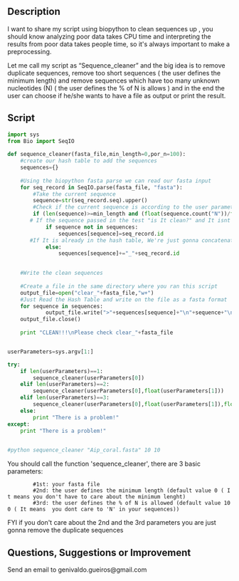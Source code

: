 ==Description==

I want to  share my script using biopython to clean sequences up , you should know analyzing poor data takes CPU time and interpreting the results from poor data takes people time, so it's always important to make a preprocessing. 
 
Let me call my script as “Sequence_cleaner” and the big idea is to remove duplicate sequences, remove too short sequences ( the user defines the minimum length)  and remove sequences which have too many unknown nucleotides (N)  ( the user defines the % of N is allows ) and in the end the user can choose if he/she wants to have a file as output or print the result.

== Script==
<source lang=python>
import sys
from Bio import SeqIO
 
def sequence_cleaner(fasta_file,min_length=0,por_n=100):
    #create our hash table to add the sequences
    sequences={}
 
    #Using the biopython fasta parse we can read our fasta input
    for seq_record in SeqIO.parse(fasta_file, "fasta"):
        #Take the current sequence
        sequence=str(seq_record.seq).upper()
        #Check if the current sequence is according to the user parameters
        if (len(sequence)>=min_length and (float(sequence.count("N"))/float(len(sequence)))*100<=por_n):
       # If the sequence passed in the test "is It clean?" and It isnt in the hash table , the sequence and Its id are going to be in the hash
            if sequence not in sequences:
                sequences[sequence]=seq_record.id
       #If It is already in the hash table, We're just gonna concatenate the ID of the current sequence to another one that is already in the hash table
            else:
                sequences[sequence]+="_"+seq_record.id
 

    #Write the clean sequences
 
    #Create a file in the same directory where you ran this script
    output_file=open("clear_"+fasta_file,"w+")
    #Just Read the Hash Table and write on the file as a fasta format
    for sequence in sequences:
            output_file.write(">"+sequences[sequence]+"\n"+sequence+"\n")
    output_file.close()
    
    print "CLEAN!!!\nPlease check clear_"+fasta_file


userParameters=sys.argv[1:]

try:
    if len(userParameters)==1:
        sequence_cleaner(userParameters[0])
    elif len(userParameters)==2:
        sequence_cleaner(userParameters[0],float(userParameters[1]))
    elif len(userParameters)==3:
        sequence_cleaner(userParameters[0],float(userParameters[1]),float(userParameters[2]))
    else:
        print "There is a problem!"
except:
    print "There is a problem!"

	
#python sequence_cleaner "Aip_coral.fasta" 10 10


</source>

You should call the function 'sequence_cleaner', there are 3 basic parameters:
         #1st: your fasta file 
         #2nd: the user defines the minimum length (default value 0 ( It means you don't have to care about the minimum lenght)
         #3rd: the user defines the % of N is allowed (default value 100 ( It means  you dont care to 'N' in your sequences))
FYI if you don't care about the 2nd and the 3rd parameters you are just gonna remove the duplicate sequences

== Questions, Suggestions or Improvement==
Send an email to genivaldo.gueiros@gmail.com

